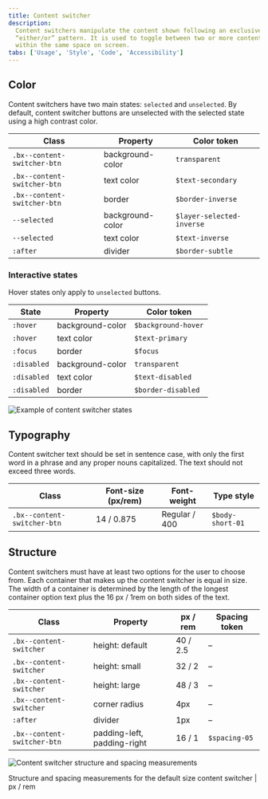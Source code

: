 ```yaml
---
title: Content switcher
description:
  Content switchers manipulate the content shown following an exclusive or
  “either/or” pattern. It is used to toggle between two or more content sections
  within the same space on screen.
tabs: ['Usage', 'Style', 'Code', 'Accessibility']
---
```


## Color

Content switchers have two main states: `selected` and `unselected`. By default,
content switcher buttons are unselected with the selected state using a high
contrast color.

| Class                       | Property         | Color token          |
| --------------------------- | ---------------- | -------------        | 
| `.bx--content-switcher-btn` | background-color | `transparent`             |
| `.bx--content-switcher-btn` | text color       | `$text-secondary`    |
| `.bx--content-switcher-btn` | border           | `$border-inverse`    |
| `--selected`                | background-color | `$layer-selected-inverse`    |
| `--selected`                | text color       | `$text-inverse`      |
| `:after`                    | divider          | `$border-subtle`     |

### Interactive states

Hover states only apply to `unselected` buttons.

| State       | Property         | Color token            |
| ----------- | ---------------- | --------------         |
| `:hover`    | background-color | `$background-hover`    |
| `:hover`    | text color       | `$text-primary`        |
| `:focus`    | border           | `$focus`               |
| `:disabled` | background-color | `transparent`      |
| `:disabled` | text color       | `$text-disabled`       |
| `:disabled` | border           | `$border-disabled`       |

<Row>
<Column colLg={8}>

![Example of content switcher states](images/content-switcher-style-color.png)

</Column>
</Row>

## Typography

Content switcher text should be set in sentence case, with only the first word
in a phrase and any proper nouns capitalized. The text should not exceed three
words.

| Class                       | Font-size (px/rem) | Font-weight   | Type style       |
| --------------------------- | ------------------ | ------------- | ---------------- |
| `.bx--content-switcher-btn` | 14 / 0.875         | Regular / 400 | `$body-short-01` |

## Structure

Content switchers must have at least two options for the user to choose from.
Each container that makes up the content switcher is equal in size. The width of
a container is determined by the length of the longest container option text
plus the 16 px / 1rem on both sides of the text.

| Class                       | Property                    | px / rem | Spacing token |
| --------------------------- | --------------------------- | -------- | ------------- |
| `.bx--content-switcher`     | height: default             | 40 / 2.5 | –             |
| `.bx--content-switcher`     | height: small               | 32 / 2   | –             |
| `.bx--content-switcher`     | height: large               | 48 / 3   | –             |
| `.bx--content-switcher`     | corner radius               | 4px      | –             |
| `:after`                    | divider                     | 1px      | –             |
| `.bx--content-switcher-btn` | padding-left, padding-right | 16 / 1   | `$spacing-05` |

<div className="image--fixed">

![Content switcher structure and spacing measurements](images/content-switcher-style-1.png)

</div>

<Caption>
  Structure and spacing measurements for the default size content switcher | px
  / rem
</Caption>
